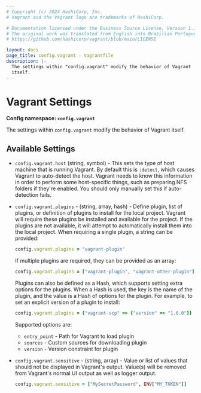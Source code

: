 ```yaml
---
# Copyright (c) 2024 HashiCorp, Inc.
# Vagrant and the Vagrant logo are trademarks of HashiCorp.

# Documentation licensed under the Business Source License, Version 1.1.
# The original work was translated from English into Brazilian Portuguese.
# https://github.com/hashicorp/vagrant/blob/main/LICENSE

layout: docs
page_title: config.vagrant - Vagrantfile
description: |-
  The settings within "config.vagrant" modify the behavior of Vagrant
  itself.
---
```


# Vagrant Settings

**Config namespace: `config.vagrant`**

The settings within `config.vagrant` modify the behavior of Vagrant
itself.

## Available Settings

- `config.vagrant.host` (string, symbol) - This sets the type of host machine
  that is running Vagrant. By default this is `:detect`, which causes Vagrant to
  auto-detect the host. Vagrant needs to know this information in order to perform
  some host-specific things, such as preparing NFS folders if they're enabled.
  You should only manually set this if auto-detection fails.

- `config.vagrant.plugins` - (string, array, hash) - Define plugin, list of
  plugins, or definition of plugins to install for the local project. Vagrant
  will require these plugins be installed and available for the project. If
  the plugins are not available, it will attempt to automatically install
  them into the local project. When requiring a single plugin, a string can
  be provided:

  ```ruby
  config.vagrant.plugins = "vagrant-plugin"
  ```

  If multiple plugins are required, they can be provided as an array:

  ```ruby
  config.vagrant.plugins = ["vagrant-plugin", "vagrant-other-plugin"]
  ```

  Plugins can also be defined as a Hash, which supports setting extra options
  for the plugins. When a Hash is used, the key is the name of the plugin, and
  the value is a Hash of options for the plugin. For example, to set an explicit
  version of a plugin to install:

  ```ruby
  config.vagrant.plugins = {"vagrant-scp" => {"version" => "1.0.0"}}
  ```

  Supported options are:

  - `entry_point` - Path for Vagrant to load plugin
  - `sources` - Custom sources for downloading plugin
  - `version` - Version constraint for plugin

- `config.vagrant.sensitive` - (string, array) - Value or list of values that
  should not be displayed in Vagrant's output. Value(s) will be removed from
  Vagrant's normal UI output as well as logger output.

  ```ruby
  config.vagrant.sensitive = ["MySecretPassword", ENV["MY_TOKEN"]]
  ```
